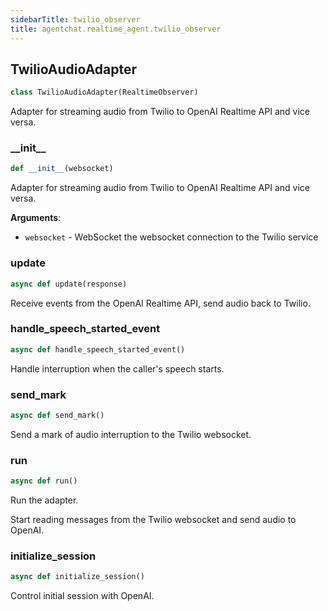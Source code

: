 ```yaml
---
sidebarTitle: twilio_observer
title: agentchat.realtime_agent.twilio_observer
---
```


## TwilioAudioAdapter

```python
class TwilioAudioAdapter(RealtimeObserver)
```

Adapter for streaming audio from Twilio to OpenAI Realtime API and vice versa.

### \_\_init\_\_

```python
def __init__(websocket)
```

Adapter for streaming audio from Twilio to OpenAI Realtime API and vice versa.

**Arguments**:

- `websocket` - WebSocket
  the websocket connection to the Twilio service

### update

```python
async def update(response)
```

Receive events from the OpenAI Realtime API, send audio back to Twilio.

### handle\_speech\_started\_event

```python
async def handle_speech_started_event()
```

Handle interruption when the caller's speech starts.

### send\_mark

```python
async def send_mark()
```

Send a mark of audio interruption to the Twilio websocket.

### run

```python
async def run()
```

Run the adapter.

Start reading messages from the Twilio websocket and send audio to OpenAI.

### initialize\_session

```python
async def initialize_session()
```

Control initial session with OpenAI.

